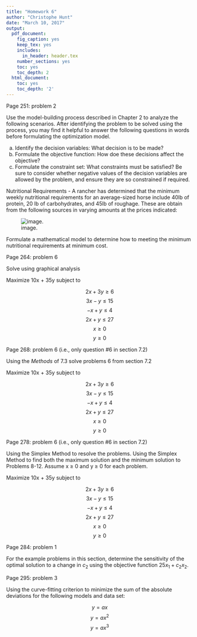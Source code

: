 ```yaml
---
title: "Homework 6"
author: "Christophe Hunt"
date: "March 10, 2017"
output:
  pdf_document:
    fig_caption: yes
    keep_tex: yes
    includes:
      in_header: header.tex
    number_sections: yes
    toc: yes
    toc_depth: 2
  html_document:
    toc: yes
    toc_depth: '2'
---
```


Page 251: problem 2

Use the model-building process described in Chapter 2 to analyze the following scenarios. After identifying the problem to be solved using the process, you may find it helpful to answer the following questions in words before formulating the optimization model. 

a. Identify the decision variables: What decision is to be made?
b. Formulate the objective function: How doe these decisions affect the objective?
c. Formulate the constraint set: What constraints must be satisfied? Be sure to consider whether negative values of the decision variables are allowed by the problem, and ensure they are so constrained if required. 

Nutritional Requirements - A rancher has determined that the minimum weekly nutritional requirements for an average-sized horse include 40lb of protein, 20 lb of carbohydrates, and 45lb of roughage. These are obtain from the following sources in varying amounts at the prices indicated:

![image.](https://raw.githubusercontent.com/ChristopheHunt/MSDA---Coursework/master/Data%20609/Homework%206/problem%202.PNG)

Formulate a mathematical model to determine how to meeting the minimum nutritional requirements at minimum cost. 

Page 264: problem 6

Solve using graphical analysis

Maximize 10x + 35y
subject to 

$$2x + 3y \geq 6$$
$$3x - y \leq 15$$
$$-x + y \leq 4$$
$$2x + y \leq 27$$
$$x \geq 0$$
$$y \geq 0$$


Page 268: problem 6 (i.e., only question #6 in section 7.2)

Using the $Methods$ of 7.3 solve problems 6 from section 7.2

Maximize 10x + 35y
subject to 

$$2x + 3y \geq 6$$
$$3x - y \leq 15$$
$$-x + y \leq 4$$
$$2x + y \leq 27$$
$$x \geq 0$$
$$y \geq 0$$


Page 278: problem 6 (i.e., only question #6 in section 7.2)

Using the Simplex Method to resolve the problems. Using the Simplex Method to find both the maximum solution and the minimum solution to Problems 8-12. Assume x $\geq$ 0 and y $\geq$ 0 for each problem.

Maximize 10x + 35y
subject to 

$$2x + 3y \geq 6$$
$$3x - y \leq 15$$
$$-x + y \leq 4$$
$$2x + y \leq 27$$
$$x \geq 0$$
$$y \geq 0$$


Page 284: problem 1

For the example problems in this section, determine the sensitivity of the optimal solution to a change in $c_2$ using the objective function $25x_1 + c_2x_2$. 

Page 295: problem 3

Using the curve-fitting criterion to minimize the sum of the absolute deviations for the following models and data set:

$$y = ax$$
$$y = ax^2$$
$$y = ax^3$$
